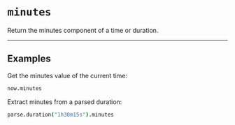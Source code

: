 # `minutes`

Return the minutes component of a time or duration.

---

## Examples

Get the minutes value of the current time:

```coffee
now.minutes
```

Extract minutes from a parsed duration:

```coffee
parse.duration("1h30m15s").minutes
```
